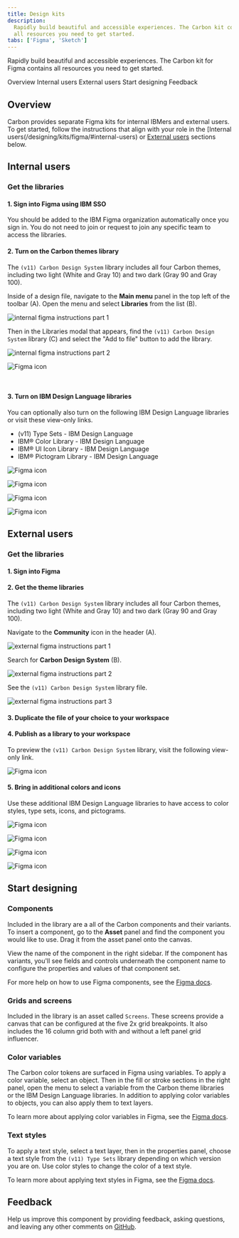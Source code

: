 ```yaml
---
title: Design kits
description:
  Rapidly build beautiful and accessible experiences. The Carbon kit contains
  all resources you need to get started.
tabs: ['Figma', 'Sketch']
---
```


<PageDescription>

Rapidly build beautiful and accessible experiences. The Carbon kit for Figma
contains all resources you need to get started.

</PageDescription>

<AnchorLinks>
  <AnchorLink>Overview</AnchorLink>
  <AnchorLink>Internal users</AnchorLink>
  <AnchorLink>External users</AnchorLink>
  <AnchorLink>Start designing</AnchorLink>
  <AnchorLink>Feedback</AnchorLink>
</AnchorLinks>

## Overview

Carbon provides separate Figma kits for internal IBMers and external users. To
get started, follow the instructions that align with your role in the [Internal
users(/designing/kits/figma/#internal-users) or
[External users](/designing/kits/figma/#external-users) sections below.

## Internal users

### Get the libraries

#### 1. Sign into Figma using IBM SSO

You should be added to the IBM Figma organization automatically once you sign
in. You do not need to join or request to join any specific team to access the
libraries.

#### 2. Turn on the Carbon themes library

The `(v11) Carbon Design System` library includes all four Carbon themes,
including two light (White and Gray 10) and two dark (Gray 90 and Gray 100).

Inside of a design file, navigate to the **Main menu** panel in the top left of
the toolbar (A). Open the menu and select **Libraries** from the list (B).

<Row>
<Column colLg={8}>

![internal figma instructions part 1](images/design-figma-1.png)

</Column>
</Row>

Then in the Libraries modal that appears, find the `(v11) Carbon Design System`
library (C) and select the "Add to file" button to add the library.

<Row>
<Column colLg={8}>

![internal figma instructions part 2](images/design-figma-2.png)

</Column>
</Row>

<Row className="resource-card-group">
<Column colMd={4} colLg={4} noGutterSm>
  <ResourceCard
    subTitle="v11 Carbon Design System"
    href="https://www.figma.com/file/YAnB1jKx0yCUL29j6uSLpg/(v11)-White-Theme---Carbon-Design-System"
    actionIcon="launch">

![Figma icon](/images/figma.svg)

  </ResourceCard>
</Column>
</Row>

<br />

#### 3. Turn on IBM Design Language libraries 

You can optionally also turn on the following IBM Design Language libraries or
visit these view-only links.

- (v11) Type Sets - IBM Design Language
- IBM® Color Library - IBM Design Language
- IBM® UI Icon Library - IBM Design Language
- IBM® Pictogram Library - IBM Design Language

<Row className="resource-card-group">
<Column colMd={4} colLg={4} noGutterSm>
  <ResourceCard
    subTitle="IBM® Color Library"
    href="https://www.figma.com/design/Gvwx2RnAZzDKTjVuC5xOlO/IBM%C2%AE-Color-Library?node-id=129-2&p=f&t=UjXrfg4Uf7mTVBoh-0"
    actionIcon="launch">

![Figma icon](/images/figma.svg)

  </ResourceCard>
</Column>
<Column colMd={4} colLg={4} noGutterSm>
  <ResourceCard
    subTitle="(v11) Type Sets"
    href="https://www.figma.com/design/rK06GY6bvEfokuzrFGdtWB/-v11--Type-Sets-%E2%80%93-Carbon-Design-System?node-id=129-2&p=f&t=dRJHKo5AUtg1e755-0"
    actionIcon="launch">

![Figma icon](/images/figma.svg)

  </ResourceCard>
</Column>
<Column colMd={4} colLg={4} noGutterSm>
  <ResourceCard
    subTitle="IBM® UI Icon Library"
    href="https://www.figma.com/design/J5c0d85dSJn9JnBhSYYLmD/IBM%C2%AE-UI-Icon-Library?node-id=129-2&p=f&t=D3sSTCZzYBYvzx1I-0"
    actionIcon="launch">

![Figma icon](/images/figma.svg)

  </ResourceCard>
</Column>
<Column colMd={4} colLg={4} noGutterSm>
  <ResourceCard
    subTitle="IBM® Pictogram Library"
    href="https://www.figma.com/design/PkUl9UBuvA41GPpyl84NBc/IBM%C2%AE-Pictogram-Library?node-id=0-1&p=f&t=Nj4MN7jsdovg7UPK-0"
    actionIcon="launch">

![Figma icon](/images/figma.svg)

  </ResourceCard>
</Column>
</Row>

## External users

### Get the libraries

#### 1. Sign into Figma

#### 2. Get the theme libraries

The `(v11) Carbon Design System` library includes all four Carbon themes,
including two light (White and Gray 10) and two dark (Gray 90 and Gray 100).

Navigate to the **Community** icon in the header (A).

<Row>
<Column colLg={8}>

![external figma instructions part 1](images/design-figma-3.png)

</Column>
</Row>

Search for **Carbon Design System** (B).

<Row>
<Column colLg={8}>

![external figma instructions part 2](images/design-figma-4.png)

</Column>
</Row>

See the `(v11) Carbon Design System` library file.

<Row>
<Column colLg={8}>

![external figma instructions part 3](images/design-figma-5.png)

</Column>
</Row>

#### 3. Duplicate the file of your choice to your workspace

#### 4. Publish as a library to your workspace

To preview the `(v11) Carbon Design System` library, visit the following
view-only link.

<Row className="resource-card-group">
<Column colMd={4} colLg={4} noGutterSm>
  <ResourceCard
    subTitle="v11 Carbon Design System"
    href="https://www.figma.com/community/file/1157761560874207208"
    actionIcon="launch">

![Figma icon](/images/figma.svg)

  </ResourceCard>
</Column>
</Row>

#### 5. Bring in additional colors and icons

Use these additional IBM Design Language libraries to have access to color
styles, type sets, icons, and pictograms.

<Row className="resource-card-group">
<Column colMd={4} colLg={4} noGutterSm>
  <ResourceCard
    subTitle="IBM® Color Library"
    href="https://www.figma.com/community/file/1089055766693968230"
    actionIcon="launch">

![Figma icon](/images/figma.svg)

  </ResourceCard>
<Column colMd={4} colLg={4} noGutterSm>
  <ResourceCard
    subTitle="(v11) Type Sets"
    href="https://www.figma.com/community/file/1127113732861637625"
    actionIcon="launch">

![Figma icon](/images/figma.svg)

  </ResourceCard>
</Column>
<Column colMd={4} colLg={4} noGutterSm>
  <ResourceCard
    subTitle="IBM® UI Icon Library"
    href="https://www.figma.com/community/file/1089055340263947620"
    actionIcon="launch">

![Figma icon](/images/figma.svg)

  </ResourceCard>
</Column>
<Column colMd={4} colLg={4} noGutterSm>
  <ResourceCard
    subTitle="IBM® Pictogram Library"
    href="https://www.figma.com/community/file/1089047716352012639"
    actionIcon="launch">

![Figma icon](/images/figma.svg)

  </ResourceCard>
</Column>
</Row>

## Start designing

### Components

Included in the library are a all of the Carbon components and their variants.
To insert a component, go to the **Asset** panel and find the component you
would like to use. Drag it from the asset panel onto the canvas.

View the name of the component in the right sidebar. If the component has
variants, you'll see fields and controls underneath the component name to
configure the properties and values of that component set.

For more help on how to use Figma components, see the
[Figma docs](https://help.figma.com/hc/en-us/articles/360056440594-Create-and-use-variants#Use_variants).

### Grids and screens

Included in the library is an asset called `Screens`. These screens provide a
canvas that can be configured at the five 2x grid breakpoints. It also includes
the 16 column grid both with and without a left panel grid influencer.

### Color variables

The Carbon color tokens are surfaced in Figma using variables. To apply a color
variable, select an object. Then in the fill or stroke sections in the right
panel, open the menu to select a variable from the Carbon theme libraries or the
IBM Design Language libraries. In addition to applying color variables to
objects, you can also apply them to text layers.

To learn more about applying color variables in Figma, see the
[Figma docs](https://help.figma.com/hc/en-us/articles/15343107263511-Apply-variables-to-designs).

### Text styles

To apply a text style, select a text layer, then in the properties panel, choose
a text style from the `(v11) Type Sets` library depending on which version you
are on. Use color styles to change the color of a text style.

To learn more about applying text styles in Figma, see the
[Figma docs](https://help.figma.com/hc/en-us/articles/360039957034-Create-and-Apply-Text-Styles#apply).

## Feedback

Help us improve this component by providing feedback, asking questions, and
leaving any other comments on
[GitHub](https://github.com/carbon-design-system/carbon-design-kit/issues).
